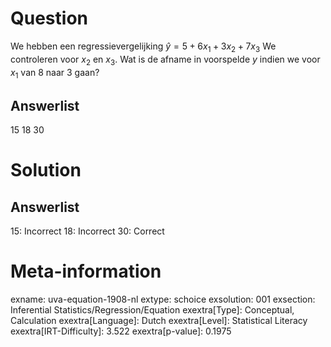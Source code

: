 Question
========

We hebben een regressievergelijking $\hat{y} = 5 + 6x_{1} +
3x_{2} + 7x_{3}$ We controleren voor *x*~2~ en *x*~3~. Wat is de
afname in voorspelde *y* indien we voor *x*~1~ van 8 naar 3 gaan?

Answerlist
----------

15
18
30

Solution
========

Answerlist
----------

15: Incorrect
18: Incorrect
30: Correct

Meta-information
================
exname: uva-equation-1908-nl
extype: schoice
exsolution: 001
exsection: Inferential Statistics/Regression/Equation
exextra[Type]: Conceptual, Calculation
exextra[Language]: Dutch
exextra[Level]: Statistical Literacy
exextra[IRT-Difficulty]: 3.522
exextra[p-value]: 0.1975
